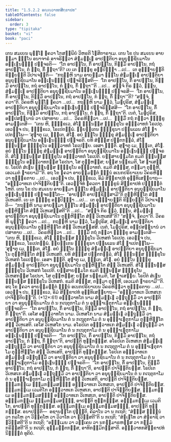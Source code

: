 ```yaml
---
title: "1.5.2.2 ອຎ຺ຎວາທກສິກ຺ຂາປທ"
tableOfContents: false
sidebar:
  order: 3
type: "tipitaka"
basket: "vi"
book: "paci"
---
```



<DynamicBreadcrumb />

<Division number="94" book="paci">

<Paragraph number="350" book="paci">
ເຕນ ສມເຍນ ພຸທ຺ໂຘ ຠຄວາ ໂກສມ຺ພິຍໍ ວິຫຣຕິ ໂຆສິຕາຣາເມ. ເຕນ ໂຂ ປນ ສມເຍນ ອາຍສ຺ມາ ຉນ຺ໂນ ອນາຈາຣໍ ອາຈຣິຕ຺ວາ ສໍຆມຊ຺ເຌ ອາປຕ຺ຕິຍາ ອນຸຍຸຎ຺ຊີຍມາໂນ ອຎ຺ເຎນຎ຺ຎໍ ປຏິຈຣຕິ—  “ໂກ ອາປນ຺ໂນ, ກິໍ ອາປນ຺ໂນ, ກິສ຺ມິໍ ອາປນ຺ໂນ, ກຖໍ ອາປນ຺ໂນ, ກໍ ຠຓຖ, ກິໍ ຠຓຖາ”ຕິ?
</Paragraph>

<Paragraph number="351" book="paci">
ເຍ ເຕ ຠິກ຺ຂູ ອປ຺ປິຈ຺ຉາ …ເປ…  ເຕ ອຸຊ຺ຌາຍນ຺ຕິ ຂິຍ຺ຍນ຺ຕິ ວິປາເຈນ຺ຕິ—  “ກຖຎ຺ຫິ ນາມ ອາຍສ຺ມາ ຉນ຺ໂນ ສໍຆມຊ຺ເຌ ອາປຕ຺ຕິຍາ ອນຸຍຸຎ຺ຊີຍມາໂນ ອຎ຺ເຎນຎ຺ຎໍ ປຏິຈຣິສ຺ສຕິ—  ‘ໂກ ອາປນ຺ໂນ, ກິໍ ອາປນ຺ໂນ, ກິສ຺ມິໍ ອາປນ຺ໂນ, ກຖໍ ອາປນ຺ໂນ, ກໍ ຠຓຖ, ກິໍ ຠຓຖາ’”ຕິ …ເປ…  ສຈ຺ຈໍ ກິຣ ຕ຺ວໍ, ຉນ຺ນ, ສໍຆມຊ຺ເຌ ອາປຕ຺ຕິຍາ ອນຸຍຸຎ຺ຊີຍມາໂນ ອຎ຺ເຎນຎ຺ຎໍ ປຏິຈຣສິ—  ‘ໂກ ອາປນ຺ໂນ, ກິໍ ອາປນ຺ໂນ, ກິສ຺ມິໍ ອາປນ຺ໂນ, ກຖໍ ອາປນ຺ໂນ, ກໍ ຠຓຖ, ກິໍ ຠຓຖາ’”ຕິ? “ສຈ຺ຈໍ, ຠຄວາ”ຕິ. ວິຄຣຫິ ພຸທ຺ໂຘ ຠຄວາ …ເປ…  ກຖຎ຺ຫິ ນາມ ຕ຺ວໍ, ໂມຆປຸຣິສ, ສໍຆມຊ຺ເຌ ອາປຕ຺ຕິຍາ ອນຸຍຸຎ຺ຊີຍມາໂນ ອຎ຺ເຎນຎ຺ຎໍ ປຏິຈຣິສ຺ສສິ—  “ໂກ ອາປນ຺ໂນ, ກິໍ ອາປນ຺ໂນ, ກິສ຺ມິໍ ອາປນ຺ໂນ, ກຖໍ ອາປນ຺ໂນ, ກໍ ຠຓຖ, ກິໍ ຠຓຖາ”ຕິ. ເນຕໍ, ໂມຆປຸຣິສ, ອປ຺ປສນ຺ນານໍ ວາ ປສາທາຍ …ເປ…  ວິຄຣຫິຕ຺ວາ …ເປ…  ຘມ຺ມິໍ ກຖໍ ກຕ຺ວາ ຠິກ຺ຂູ ອາມນ຺ເຕສິ—  “ເຕນ ຫິ, ຠິກ຺ຂເວ, ສໍໂຆ ຉນ຺ນສ຺ສ ຠິກ຺ຂຸໂນ ອຎ຺ຎວາທກໍ ໂຣເປຕຸ. ເອວຎ຺ຈ ປນ, ຠິກ຺ຂເວ, ໂຣເປຕພ຺ພໍ. ພ຺ຍຕ຺ເຕນ ຠິກ຺ຂຸນາ ປຏິພເລນ ສໍໂຆ ຎາເປຕພ຺ໂພ—
</Paragraph>

</Division>
<Division number="95" book="paci">

<Paragraph number="352" book="paci">
‘ສຸຓາຕຸ ເມ, ຠນ຺ເຕ, ສໍໂຆ. ອຍໍ ຉນ຺ໂນ ຠິກ຺ຂຸ ສໍຆມຊ຺ເຌ ອາປຕ຺ຕິຍາ ອນຸຍຸຎ຺ຊີຍມາໂນ ອຎ຺ເຎນຎ຺ຎໍ ປຏິຈຣຕິ. ຍທິ ສໍຆສ຺ສ ປຕ຺ຕກລ຺ລໍ, ສໍໂຆ ຉນ຺ນສ຺ສ ຠິກ຺ຂຸໂນ ອຎ຺ຎວາທກໍ ໂຣເປຍ຺ຍ. ເອສາ ຎຕ຺ຕິ.
</Paragraph>

<Paragraph number="353" book="paci">
ສຸຓາຕຸ ເມ, ຠນ຺ເຕ, ສໍໂຆ. ອຍໍ ຉນ຺ໂນ ຠິກ຺ຂຸ ສໍຆມຊ຺ເຌ ອາປຕ຺ຕິຍາ ອນຸຍຸຎ຺ຊີຍມາໂນ ອຎ຺ເຎນຎ຺ຎໍ ປຏິຈຣຕິ. ສໍໂຆ ຉນ຺ນສ຺ສ ຠິກ຺ຂຸໂນ ອຎ຺ຎວາທກໍ ໂຣເປຕິ. ຍສ຺ສາຍສ຺ມໂຕ ຂມຕິ ຉນ຺ນສ຺ສ ຠິກ຺ຂຸໂນ ອຎ຺ຎວາທກສ຺ສ ໂຣປນາ, ໂສ ຕຸຓ຺ຫສ຺ສ; ຍສ຺ສ ນກ຺ຂມຕິ, ໂສ ຠາເສຍ຺ຍ.
</Paragraph>

<Paragraph number="354" book="paci">
ໂຣປິຕໍ ສໍເຆນ ຉນ຺ນສ຺ສ ຠິກ຺ຂຸໂນ ອຎ຺ຎວາທກໍ. ຂມຕິ ສໍຆສ຺ສ, ຕສ຺ມາ ຕຸຓ຺ຫີ, ເອວເມຕໍ ຘາຣຍາມີ’”ຕິ.
</Paragraph>

<Paragraph number="355" book="paci">
ອຖ ໂຂ ຠຄວາ ອາຍສ຺ມນ຺ຕໍ ຉນ຺ນໍ ອເນກປຣິຍາເຍນ ວິຄຣຫິຕ຺ວາ ທຸພ຺ຠຣຕາຍ …ເປ…  ເອວຎ຺ຈ ປນ, ຠິກ຺ຂເວ, ອິມໍ ສິກ຺ຂາປທໍ ອຸທ຺ທິເສຍ຺ຍາຖ—
</Paragraph>

<Paragraph number="356" book="paci">
<Emphasis>“ອຎ຺ຎວາທເກ ປາຈິຕ຺ຕິຍນ຺”</Emphasis>ຕິ.
</Paragraph>

<Paragraph number="357" book="paci">
ເອວຎ຺ຈິທໍ ຠຄວຕາ ຠິກ຺ຂູນໍ ສິກ຺ຂາປທໍ ປຎ຺ຎຕ຺ຕໍ ໂຫຕິ.
</Paragraph>

</Division>
<Division number="96" book="paci">

<Paragraph number="358" book="paci">
ເຕນ ໂຂ ປນ ສມເຍນ ອາຍສ຺ມາ ຉນ຺ໂນ ສໍຆມຊ຺ເຌ ອາປຕ຺ຕິຍາ ອນຸຍຸຎ຺ຊີຍມາໂນ ອຎ຺ເຎນຎ຺ຎໍ ປຏິຈຣນ຺ໂຕ—  “ອາປຕ຺ຕິໍ ອາປຊ຺ຊິສ຺ສາມີ”ຕິ ຕຸຓ຺ຫີຠູໂຕ ສໍຆໍ ວິເຫເສຕິ. ເຍ ເຕ ຠິກ຺ຂູ ອປ຺ປິຈ຺ຉາ …ເປ…  ເຕ ອຸຊ຺ຌາຍນ຺ຕິ ຂິຍ຺ຍນ຺ຕິ ວິປາເຈນ຺ຕິ—  “ກຖຎ຺ຫິ ນາມ ອາຍສ຺ມາ ຉນ຺ໂນ ສໍຆມຊ຺ເຌ ອາປຕ຺ຕິຍາ ອນຸຍຸຎ຺ຊີຍມາໂນ ຕຸຓ຺ຫີຠູໂຕ ສໍຆໍ ວິເຫເສສ຺ສຕີ”ຕິ …ເປ…  “ສຈ຺ຈໍ ກິຣ ຕ຺ວໍ, ຉນ຺ນ, ສໍຆມຊ຺ເຌ ອາປຕ຺ຕິຍາ ອນຸຍຸຎ຺ຊີຍມາໂນ ຕຸຓ຺ຫີຠູໂຕ ສໍຆໍ ວິເຫເສສີ”ຕິ? “ສຈ຺ຈໍ, ຠຄວາ”ຕິ. ວິຄຣຫິ ພຸທ຺ໂຘ ຠຄວາ …ເປ…  ກຖຎ຺ຫິ ນາມ ຕ຺ວໍ, ໂມຆປຸຣິສ, ສໍຆມຊ຺ເຌ ອາປຕ຺ຕິຍາ ອນຸຍຸຎ຺ຊີຍມາໂນ ຕຸຓ຺ຫີຠູໂຕ ສໍຆໍ ວິເຫເສສ຺ສສິ. ເນຕໍ, ໂມຆປຸຣິສ, ອປ຺ປສນ຺ນານໍ ວາ ປສາທາຍ …ເປ…  ວິຄຣຫິຕ຺ວາ …ເປ…  ຘມ຺ມິໍ ກຖໍ ກຕ຺ວາ ຠິກ຺ຂູ ອາມນ຺ເຕສິ—  “ເຕນ ຫິ, ຠິກ຺ຂເວ, ສໍໂຆ ຉນ຺ນສ຺ສ ຠິກ຺ຂຸໂນ ວິເຫສກໍ ໂຣເປຕຸ. ເອວຎ຺ຈ ປນ, ຠິກ຺ຂເວ, ໂຣເປຕພ຺ພໍ. ພ຺ຍຕ຺ເຕນ ຠິກ຺ຂຸນາ ປຏິພເລນ ສໍໂຆ ຎາເປຕພ຺ໂພ—
</Paragraph>

</Division>
<Division number="97" book="paci">

<Paragraph number="359" book="paci">
‘ສຸຓາຕຸ ເມ, ຠນ຺ເຕ, ສໍໂຆ. ອຍໍ ຉນ຺ໂນ ຠິກ຺ຂຸ ສໍຆມຊ຺ເຌ ອາປຕ຺ຕິຍາ ອນຸຍຸຎ຺ຊີຍມາໂນ ຕຸຓ຺ຫີຠູໂຕ ສໍຆໍ ວິເຫເສຕິ. ຍທິ ສໍຆສ຺ສ ປຕ຺ຕກລ຺ລໍ, ສໍໂຆ ຉນ຺ນສ຺ສ ຠິກ຺ຂຸໂນ ວິເຫສກໍ ໂຣເປຍ຺ຍ. ເອສາ ຎຕ຺ຕິ.
</Paragraph>

<Paragraph number="360" book="paci">
ສຸຓາຕຸ ເມ, ຠນ຺ເຕ, ສໍໂຆ. ອຍໍ ຉນ຺ໂນ ຠິກ຺ຂຸ ສໍຆມຊ຺ເຌ ອາປຕ຺ຕິຍາ ອນຸຍຸຎ຺ຊີຍມາໂນ ຕຸຓ຺ຫີຠູໂຕ ສໍຆໍ ວິເຫເສຕິ. ສໍໂຆ ຉນ຺ນສ຺ສ ຠິກ຺ຂຸໂນ ວິເຫສກໍ ໂຣເປຕິ. ຍສ຺ສາຍສ຺ມໂຕ ຂມຕິ ຉນ຺ນສ຺ສ ຠິກ຺ຂຸໂນ ວິເຫສກສ຺ສ ໂຣປນາ, ໂສ ຕຸຓ຺ຫສ຺ສ; ຍສ຺ສ ນກ຺ຂມຕິ, ໂສ ຠາເສຍ຺ຍ.
</Paragraph>

<Paragraph number="361" book="paci">
ໂຣປິຕໍ ສໍເຆນ ຉນ຺ນສ຺ສ ຠິກ຺ຂຸໂນ ວິເຫສກໍ. ຂມຕິ ສໍຆສ຺ສ, ຕສ຺ມາ ຕຸຓ຺ຫີ, ເອວເມຕໍ ຘາຣຍາມີ’”ຕິ.
</Paragraph>

<Paragraph number="362" book="paci">
ອຖ ໂຂ ຠຄວາ ອາຍສ຺ມນ຺ຕໍ ຉນ຺ນໍ ອເນກປຣິຍາເຍນ ວິຄຣຫິຕ຺ວາ ທຸພ຺ຠຣຕາຍ …ເປ…  ເອວຎ຺ຈ ປນ, ຠິກ຺ຂເວ, ອິມໍ ສິກ຺ຂາປທໍ ອຸທ຺ທິເສຍ຺ຍາຖ—
</Paragraph>

</Division>
<Division number="98" book="paci">

<Paragraph number="363" book="paci">
<Emphasis>“ອຎ຺ຎວາທເກ ວິເຫສເກ ປາຈິຕ຺ຕິຍນ຺”</Emphasis>ຕິ. (*12*:<Emphasis>61</Emphasis>)
</Paragraph>

</Division>
<Division number="99" book="paci">

<Paragraph number="364" book="paci">
<Emphasis>ອຎ຺ຎວາທໂກ</Emphasis> ນາມ ສໍຆມຊ຺ເຌ ວຕ຺ຖຸສ຺ມິໍ ວາ ອາປຕ຺ຕິຍາ ວາ ອນຸຍຸຎ຺ຊີຍມາໂນ ຕໍ ນ ກເຖຕຸກາໂມ ຕໍ ນ ອຸຄ຺ຆາເຏຕຸກາໂມ ອຎ຺ເຎນຎ຺ຎໍ ປຏິຈຣຕິ—  “ໂກ ອາປນ຺ໂນ, ກິໍ ອາປນ຺ໂນ, ກິສ຺ມິໍ ອາປນ຺ໂນ, ກຖໍ ອາປນ຺ໂນ, ກໍ ຠຓຖ, ກິໍ ຠຓຖາ”ຕິ. ເອໂສ ອຎ຺ຎວາທໂກ ນາມ.
</Paragraph>

<Paragraph number="365" book="paci">
<Emphasis>ວິເຫສໂກ</Emphasis> ນາມ ສໍຆມຊ຺ເຌ ວຕ຺ຖຸສ຺ມິໍ ວາ ອາປຕ຺ຕິຍາ ວາ ອນຸຍຸຎ຺ຊີຍມາໂນ ຕໍ ນ ກເຖຕຸກາໂມ ຕໍ ນ ອຸຄ຺ຆາເຏຕຸກາໂມ ຕຸຓ຺ຫີຠູໂຕ ສໍຆໍ ວິເຫເສຕິ. ເອໂສ ວິເຫສໂກ ນາມ.
</Paragraph>

</Division>
<Division number="100" book="paci">

<Paragraph number="366" book="paci">
ອໂຣປິເຕ ອຎ຺ຎວາທເກ ສໍຆມຊ຺ເຌ ວຕ຺ຖຸສ຺ມິໍ ວາ ອາປຕ຺ຕິຍາ ວາ ອນຸຍຸຎ຺ຊີຍມາໂນ ຕໍ ນ ກເຖຕຸກາໂມ ຕໍ ນ ອຸຄ຺ຆາເຏຕຸກາໂມ ອຎ຺ເຎນຎ຺ຎໍ ປຏິຈຣຕິ—  “ໂກ ອາປນ຺ໂນ, ກິໍ ອາປນ຺ໂນ, ກິສ຺ມິໍ ອາປນ຺ໂນ, ກຖໍ ອາປນ຺ໂນ, ກໍ ຠຓຖ, ກິໍ ຠຓຖາ”ຕິ, ອາປຕ຺ຕິ ທຸກ຺ກຏສ຺ສ. ອໂຣປິເຕ ວິເຫສເກ ສໍຆມຊ຺ເຌ ວຕ຺ຖຸສ຺ມິໍ ວາ ອາປຕ຺ຕິຍາ ວາ ອນຸຍຸຎ຺ຊີຍມາໂນ ຕໍ ນ ກເຖຕຸກາໂມ ຕໍ ນ ອຸຄ຺ຆາເຏຕຸກາໂມ ຕຸຓ຺ຫີຠູໂຕ ສໍຆໍ ວິເຫເສຕິ, ອາປຕ຺ຕິ ທຸກ຺ກຏສ຺ສ. ໂຣປິເຕ ອຎ຺ຎວາທເກ ສໍຆມຊ຺ເຌ ວຕ຺ຖຸສ຺ມິໍ ວາ ອາປຕ຺ຕິຍາ ວາ ອນຸຍຸຎ຺ຊີຍມາໂນ ຕໍ ນ ກເຖຕຸກາໂມ ຕໍ ນ ອຸຄ຺ຆາເຏຕຸກາໂມ ອຎ຺ເຎນຎ຺ຎໍ ປຏິຈຣຕິ—  “ໂກ ອາປນ຺ໂນ, ກິໍ ອາປນ຺ໂນ, ກິສ຺ມິໍ ອາປນ຺ໂນ, ກຖໍ ອາປນ຺ໂນ, ກໍ ຠຓຖ, ກິໍ ຠຓຖາ”ຕິ, ອາປຕ຺ຕິ ປາຈິຕ຺ຕິຍສ຺ສ. ໂຣປິເຕ ວິເຫສເກ ສໍຆມຊ຺ເຌ ວຕ຺ຖຸສ຺ມິໍ ວາ ອາປຕ຺ຕິຍາ ວາ ອນຸຍຸຎ຺ຊີຍມາໂນ ຕໍ ນ ກເຖຕຸກາໂມ ຕໍ ນ ອຸຄ຺ຆາເຏຕຸກາໂມ ຕຸຓ຺ຫີຠູໂຕ ສໍຆໍ ວິເຫເສຕິ, ອາປຕ຺ຕິ ປາຈິຕ຺ຕິຍສ຺ສ.
</Paragraph>

</Division>
<Division number="101" book="paci">

<Paragraph number="367" book="paci">
ຘມ຺ມກມ຺ເມ ຘມ຺ມກມ຺ມສຎ຺ຎີ ອຎ຺ຎວາທເກ ວິເຫສເກ, ອາປຕ຺ຕິ ປາຈິຕ຺ຕິຍສ຺ສ. ຘມ຺ມກມ຺ເມ ເວມຕິໂກ ອຎ຺ຎວາທເກ ວິເຫສເກ, ອາປຕ຺ຕິ ປາຈິຕ຺ຕິຍສ຺ສ. ຘມ຺ມກມ຺ເມ ອຘມ຺ມກມ຺ມສຎ຺ຎີ ອຎ຺ຎວາທເກ ວິເຫສເກ, ອາປຕ຺ຕິ ປາຈິຕ຺ຕິຍສ຺ສ. ອຘມ຺ມກມ຺ເມ ຘມ຺ມກມ຺ມສຎ຺ຎີ, ອາປຕ຺ຕິ ທຸກ຺ກຏສ຺ສ. ອຘມ຺ມກມ຺ເມ ເວມຕິໂກ, ອາປຕ຺ຕິ ທຸກ຺ກຏສ຺ສ. ອຘມ຺ມກມ຺ເມ ອຘມ຺ມກມ຺ມສຎ຺ຎີ, ອາປຕ຺ຕິ ທຸກ຺ກຏສ຺ສ.
</Paragraph>

</Division>
<Division number="102" book="paci">

<Paragraph number="368" book="paci">
ອນາປຕ຺ຕິ—  ອຊານນ຺ໂຕ ປຸຈ຺ຉຕິ, ຄິລາໂນ ວາ ນ ກເຖຕິ; “ສໍຆສ຺ສ ຠຓ຺ຑນໍ ວາ ກລໂຫ ວາ ວິຄ຺ຄໂຫ ວາ ວິວາໂທ ວາ ຠວິສ຺ສຕີ”ຕິ ນ ກເຖຕິ; “ສໍຆເຠໂທ ວາ ສໍຆຣາຊິ ວາ ຠວິສ຺ສຕີ”ຕິ ນ ກເຖຕິ; “ອຘມ຺ເມນ ວາ ວຄ຺ເຄນ ວາ ນກມ຺ມາຣຫສ຺ສ ວາ ກມ຺ມໍ ກຣິສ຺ສຕີ”ຕິ ນ ກເຖຕິ; ອຸມ຺ມຕ຺ຕກສ຺ສ, ອາທິກມ຺ມິກສ຺ສາຕິ.

</Paragraph>
</Division>

<Paragraph number="369" type="center" book="paci">
ອຎ຺ຎວາທກສິກ຺ຂາປທໍ ນິຏ຺ຐິຕໍ ທຸຕິຍໍ.
</Paragraph>